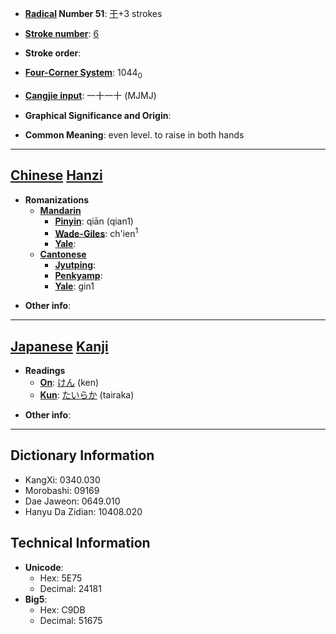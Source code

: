 * '''[[Wiktionary:Chinese radical index| Radical]] Number 51''': [[Wiktionary:Chinese radical index 干|干]]+3 strokes

* '''[[Wiktionary:Chinese total strokes index|Stroke number]]''': [[Wiktionary:Chinese total strokes index 6|6]]

* '''Stroke order''': 

* '''[[Wiktionary:Chinese four corner index|Four-Corner System]]''': 1044<sub>0</sub>

* '''[[Wiktionary:Chinese Cangjie index|Cangjie input]]''': 一十一十 (MJMJ)

* '''Graphical Significance and Origin''': 

* '''Common Meaning''': even level. to raise in both hands

----

== [[Chinese]] [[Hanzi]] ==

* '''Romanizations'''
** '''[[Mandarin]]'''
*** '''[[Pinyin]]''': qiān (qian1)
*** '''[[Wade-Giles]]''': ch'ien<sup>1</sup>
*** '''[[Yale]]''': 
** '''[[Cantonese]]'''
*** '''[[Jyutping]]''':
*** '''[[Penkyamp]]''': 
*** '''[[Yale]]''': gin1

* '''Other info''': 

----

== [[Japanese]] [[Kanji]] ==

* '''Readings'''
** '''[[On]]''': [[けん]] (ken)
** '''[[Kun]]''': [[たいらか]] (tairaka)

* '''Other info''':  

----

== Dictionary Information ==

* KangXi: 0340.030
* Morobashi: 09169
* Dae Jaweon: 0649.010
* Hanyu Da Zidian: 10408.020

== Technical Information ==

* '''Unicode''':
** Hex: 5E75
** Decimal: 24181
* '''Big5''':
** Hex: C9DB
** Decimal: 51675